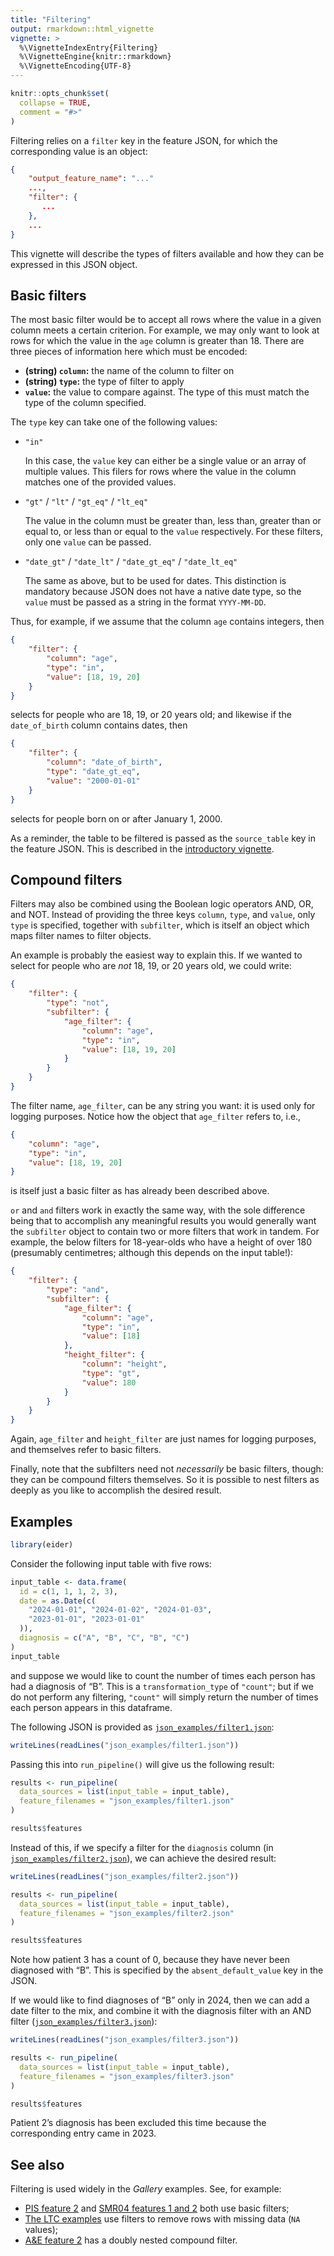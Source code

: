 ```yaml
---
title: "Filtering"
output: rmarkdown::html_vignette
vignette: >
  %\VignetteIndexEntry{Filtering}
  %\VignetteEngine{knitr::rmarkdown}
  %\VignetteEncoding{UTF-8}
---
```


```r
knitr::opts_chunk$set(
  collapse = TRUE,
  comment = "#>"
)
```

Filtering relies on a `filter` key in the feature JSON, for which the corresponding value is an object:

```json
{
    "output_feature_name": "..."
    ...,
    "filter": {
       ...
    },
    ...
}
```

This vignette will describe the types of filters available and how they can be expressed in this JSON object.

## Basic filters

The most basic filter would be to accept all rows where the value in a given column meets a certain criterion.
For example, we may only want to look at rows for which the value in the `age` column is greater than 18.
There are three pieces of information here which must be encoded:

- **(string) `column`:** the name of the column to filter on
- **(string) `type`:** the type of filter to apply
- **`value`:** the value to compare against. The type of this must match the type of the column specified.

The `type` key can take one of the following values:

- `"in"`

   In this case, the `value` key can either be a single value or an array of multiple values. This filers for rows where the value in the column matches one of the provided values.

- `"gt"` / `"lt"` / `"gt_eq"` / `"lt_eq"`

  The value in the column must be greater than, less than, greater than or equal to, or less than or equal to the `value` respectively.
  For these filters, only one `value` can be passed.

- `"date_gt"` / `"date_lt"` / `"date_gt_eq"` / `"date_lt_eq"`

  The same as above, but to be used for dates.
  This distinction is mandatory because JSON does not have a native date type, so the `value` must be passed as a string in the format `YYYY-MM-DD`.

Thus, for example, if we assume that the column `age` contains integers, then

```json
{
    "filter": {
        "column": "age",
        "type": "in",
        "value": [18, 19, 20]
    }
}
```

selects for people who are 18, 19, or 20 years old; and likewise if the `date_of_birth` column contains dates, then

```json
{
    "filter": {
        "column": "date_of_birth",
        "type": "date_gt_eq",
        "value": "2000-01-01"
    }
}
```

selects for people born on or after January 1, 2000.

As a reminder, the table to be filtered is passed as the `source_table` key in the feature JSON.
This is described in the [introductory vignette](eider.html).


## Compound filters

Filters may also be combined using the Boolean logic operators AND, OR, and NOT.
Instead of providing the three keys `column`, `type`, and `value`, only `type` is specified, together with `subfilter`, which is itself an object which maps filter names to filter objects.

An example is probably the easiest way to explain this.
If we wanted to select for people who are *not* 18, 19, or 20 years old, we could write:

```json
{
    "filter": {
        "type": "not",
        "subfilter": {
            "age_filter": {
                "column": "age",
                "type": "in",
                "value": [18, 19, 20]
            }
        }
    }
}
```

The filter name, `age_filter`, can be any string you want: it is used only for logging purposes.
Notice how the object that `age_filter` refers to, i.e.,

```json
{
    "column": "age",
    "type": "in",
    "value": [18, 19, 20]
}
```

is itself just a basic filter as has already been described above.

`or` and `and` filters work in exactly the same way, with the sole difference being that to accomplish any meaningful results you would generally want the `subfilter` object to contain two or more filters that work in tandem.
For example, the below filters for 18-year-olds who have a height of over 180 (presumably centimetres; although this depends on the input table!):

```json
{
    "filter": {
        "type": "and",
        "subfilter": {
            "age_filter": {
                "column": "age",
                "type": "in",
                "value": [18]
            },
            "height_filter": {
                "column": "height",
                "type": "gt",
                "value": 180
            }
        }
    }
}
```

Again, `age_filter` and `height_filter` are just names for logging purposes, and themselves refer to basic filters.

Finally, note that the subfilters need not _necessarily_ be basic filters, though: they can be compound filters themselves.
So it is possible to nest filters as deeply as you like to accomplish the desired result.

## Examples

```r
library(eider)
```

Consider the following input table with five rows:

```r
input_table <- data.frame(
  id = c(1, 1, 1, 2, 3),
  date = as.Date(c(
    "2024-01-01", "2024-01-02", "2024-01-03",
    "2023-01-01", "2023-01-01"
  )),
  diagnosis = c("A", "B", "C", "B", "C")
)
input_table
```

and suppose we would like to count the number of times each person has had a diagnosis of "B".
This is a `transformation_type` of `"count"`; but if we do not perform any filtering, `"count"` will simply return the number of times each person appears in this dataframe.

The following JSON is provided as [`json_examples/filter1.json`](https://github.com/alan-turing-institute/eider/blob/main/vignettes/json_examples/filter1.json):

```r
writeLines(readLines("json_examples/filter1.json"))
```

Passing this into `run_pipeline()` will give us the following result:

```r
results <- run_pipeline(
  data_sources = list(input_table = input_table),
  feature_filenames = "json_examples/filter1.json"
)

results$features
```

Instead of this, if we specify a filter for the `diagnosis` column (in [`json_examples/filter2.json`](https://github.com/alan-turing-institute/eider/blob/main/vignettes/json_examples/filter2.json)), we can achieve the desired result:

```r
writeLines(readLines("json_examples/filter2.json"))
```

```r
results <- run_pipeline(
  data_sources = list(input_table = input_table),
  feature_filenames = "json_examples/filter2.json"
)

results$features
```

Note how patient 3 has a count of 0, because they have never been diagnosed with "B".
This is specified by the `absent_default_value` key in the JSON.

If we would like to find diagnoses of "B" only in 2024, then we can add a date filter to the mix, and combine it with the diagnosis filter with an AND filter ([`json_examples/filter3.json`](https://github.com/alan-turing-institute/eider/blob/main/vignettes/json_examples/filter3.json)):

```r
writeLines(readLines("json_examples/filter3.json"))
```

```r
results <- run_pipeline(
  data_sources = list(input_table = input_table),
  feature_filenames = "json_examples/filter3.json"
)

results$features
```

Patient 2's diagnosis has been excluded this time because the corresponding entry came in 2023.

## See also

Filtering is used widely in the _Gallery_ examples.
See, for example:

* [PIS feature 2](examples_pis.html#feature-2-number-of-drugs-prescribed-since-2016) and [SMR04 features 1 and 2](examples_smr04.html#feature-1-number-of-episodes-associated-with-a-psychotherapy-specialty) both use basic filters;
* [The LTC examples](examples_ltc.html) use filters to remove rows with missing data (`NA` values);
* [A&E feature 2](examples_ae.html#feature-2-total-number-of-neurology-attendances-in-2017) has a doubly nested compound filter.
